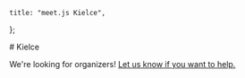 	title: "meet.js Kielce",
};

<div className="prose dark:prose-invert max-w-none space-y-8 my-8">
  # Kielce

  We're looking for organizers! [Let us know if you want to help.](mailto:contact@meetjs.pl)
</div>